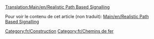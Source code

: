 [[Translation:Main/en/Realistic Path Based Signalling]]
{{fr/Dépassé}}
{{fr/Note|Cet article a été écrit à l'origine en juin 2007, avant que les signaux PBS de YAPP existent. Donc, cet article est partiellement obsolète.}}

Pour voir le contenu de cet article (non traduit): [[Main/en/Realistic Path Based Signalling]]

[[Category:fr/Construction]]
[[Category:fr/Chemins de fer]]